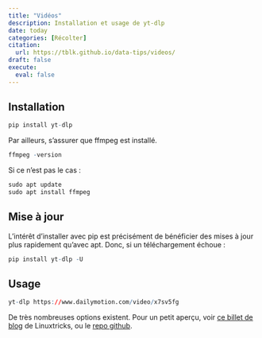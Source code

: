 ```yaml
---
title: "Vidéos"
description: Installation et usage de yt-dlp
date: today
categories: [Récolter]
citation: 
  url: https://tblk.github.io/data-tips/videos/ 
draft: false
execute: 
  eval: false
---
```


## Installation

```r
pip install yt-dlp
```

Par ailleurs, s'assurer que ffmpeg est installé.

```r
ffmpeg -version
```

Si ce n'est pas le cas :

```r
sudo apt update
sudo apt install ffmpeg
```

## Mise à jour

L'intérêt d'installer avec pip est précisément de bénéficier des mises à jour plus rapidement qu'avec apt. Donc, si un téléchargement échoue :

```r
pip install yt-dlp -U
```

## Usage

```r
yt-dlp https://www.dailymotion.com/video/x7sv5fg
```

De très nombreuses options existent. Pour un petit aperçu, voir [ce billet de blog](https://www.linuxtricks.fr/wiki/yt-dlp-telecharger-des-videos-sur-internet-youtube-dl) de Linuxtricks, ou le [repo github](https://github.com/yt-dlp/yt-dlp).
